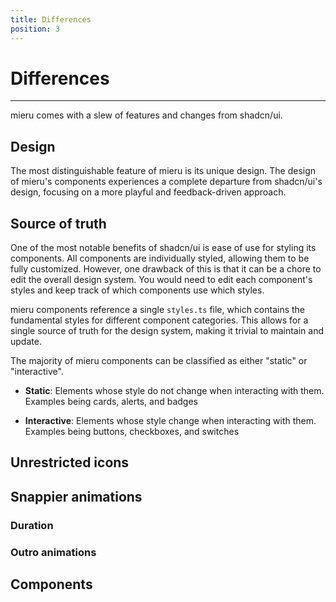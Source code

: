 ```yaml
---
title: Differences
position: 3
---
```


# Differences

---

mieru comes with a slew of features and changes from shadcn/ui. 

## Design

The most distinguishable feature of mieru is its unique design. The design of mieru's components experiences a complete departure from shadcn/ui's design, focusing on a more playful and feedback-driven approach.

## Source of truth

One of the most notable benefits of shadcn/ui is ease of use for styling its components. All components are individually styled, allowing them to be fully customized. However, one drawback of this is that it can be a chore to edit the overall design system. You would need to edit each component's styles and keep track of which components use which styles.

mieru components reference a single `styles.ts` file, which contains the fundamental styles for different component categories. This allows for a single source of truth for the design system, making it trivial to maintain and update.

The majority of mieru components can be classified as either "static" or "interactive". 

- **Static**: Elements whose style do not change when interacting with them. Examples being cards, alerts, and badges

<StaticExamples/>

- **Interactive**: Elements whose style change when interacting with them. Examples being buttons, checkboxes, and switches

<InteractiveExamples/>

## Unrestricted icons

## Snappier animations

### Duration

### Outro animations

## Components

